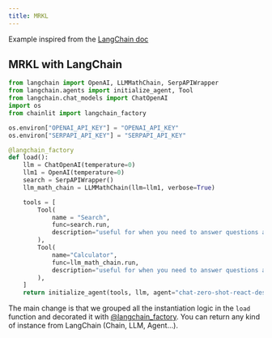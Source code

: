 ```yaml
---
title: MRKL
---
```


Example inspired from the [LangChain doc](https://python.langchain.com/en/latest/modules/agents/agents/examples/mrkl_chat.html)

## MRKL with LangChain
```python
from langchain import OpenAI, LLMMathChain, SerpAPIWrapper
from langchain.agents import initialize_agent, Tool
from langchain.chat_models import ChatOpenAI
import os
from chainlit import langchain_factory

os.environ["OPENAI_API_KEY"] = "OPENAI_API_KEY"
os.environ["SERPAPI_API_KEY"] = "SERPAPI_API_KEY"

@langchain_factory
def load():
    llm = ChatOpenAI(temperature=0)
    llm1 = OpenAI(temperature=0)
    search = SerpAPIWrapper()
    llm_math_chain = LLMMathChain(llm=llm1, verbose=True)

    tools = [
        Tool(
            name = "Search",
            func=search.run,
            description="useful for when you need to answer questions about current events. You should ask targeted questions"
        ),
        Tool(
            name="Calculator",
            func=llm_math_chain.run,
            description="useful for when you need to answer questions about math"
        ),
    ]
    return initialize_agent(tools, llm, agent="chat-zero-shot-react-description", verbose=True)
```

The main change is that we grouped all the instantiation logic in the `load` function and decorated it with [@langchain_factory](/api-reference/langchain-factory).
You can return any kind of instance from LangChain (Chain, LLM, Agent...).